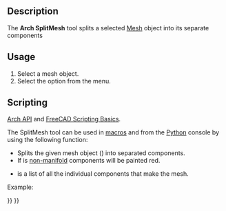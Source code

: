 <languages/>
<translate>

<!--T:11-->
{{Docnav
|[[BIM_WPView|WPView]]
|[[Arch_MeshToShape|MeshToShape]]
|[[BIM_Workbench|BIM]]
|IconL=BIM_WPView.svg
|IconR=Arch_MeshToShape.svg
|IconC=Workbench_BIM.svg
}}

<!--T:1-->
{{GuiCommand
|Name=Arch SplitMesh
|MenuLocation=Utils → Split Mesh
|Workbenches=[[BIM_Workbench|BIM]]
|SeeAlso=[[Arch_SelectNonSolidMeshes|Arch SelectNonSolidMeshes]], [[Arch_MeshToShape|Arch MeshToShape]]
}}

==Description== <!--T:2-->

<!--T:3-->
The '''Arch SplitMesh''' tool splits a selected [[Mesh_Workbench|Mesh]] object into its separate components

==Usage== <!--T:4-->

<!--T:5-->
# Select a mesh object.
# Select the {{MenuCommand|Utils → [[Image:Arch_SplitMesh.svg|16px]] Split Mesh}} option from the menu.

==Scripting== <!--T:16-->

<!--T:6-->
{{Emphasis|See also:}} [[Arch_API|Arch API]] and [[FreeCAD_Scripting_Basics|FreeCAD Scripting Basics]].

<!--T:7-->
The SplitMesh tool can be used in [[Macros|macros]] and from the [[Python|Python]] console by using the following function:

</translate>
{{Code|code=
new_list = splitMesh(obj, mark=True)
}}
<translate>

<!--T:8-->
* Splits the given mesh object ({{incode|obj}}) into separated components.
* If {{incode|mark}} is {{incode|True}} [https://en.wikipedia.org/wiki/Manifold non-manifold] components will be painted red.
* {{incode|new_list}} is a list of all the individual components that make the mesh.

<!--T:12-->
Example:

</translate>
{{Code|code=
import FreeCAD, Draft, Arch, Mesh, MeshPart

Line = Draft.makeWire([FreeCAD.Vector(0, 0, 0),FreeCAD.Vector(2000, 2000, 0)])
Wall = Arch.makeWall(Line, width=150, height=3000)
FreeCAD.ActiveDocument.recompute()

Shape = Wall.Shape.copy(False)
Shape.Placement = Wall.getGlobalPlacement()

mesh_obj = FreeCAD.ActiveDocument.addObject("Mesh::Feature", "Mesh")
mesh_obj.Mesh = MeshPart.meshFromShape(Shape=Shape, MaxLength=520)
mesh_obj.ViewObject.DisplayMode = "Flat Lines"

new_list = Arch.splitMesh(mesh_obj)
}}
<translate>


<!--T:13-->
{{Docnav
|[[BIM_WPView|WPView]]
|[[Arch_MeshToShape|MeshToShape]]
|[[BIM_Workbench|BIM]]
|IconL=BIM_WPView.svg
|IconR=Arch_MeshToShape.svg
|IconC=Workbench_BIM.svg
}}

</translate>
{{BIM_Tools_navi{{#translation:}}}}
{{Userdocnavi{{#translation:}}}}